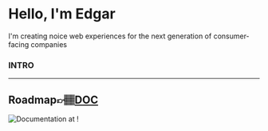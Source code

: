 # Hello, I'm Edgar

I'm creating noice web experiences for the next generation of consumer-facing companies

### INTRO


<SpotifyPlayer
  uri="hear@this:user:edgarcuppari:playlist:set/115824-8629008/"
  size="large"
  theme="black"
  view="list"
/>

---

Roadmap👉🏽[DOC](./doc)
---

![Documentation at !](/banner.jpg  "Roadmap EC")
